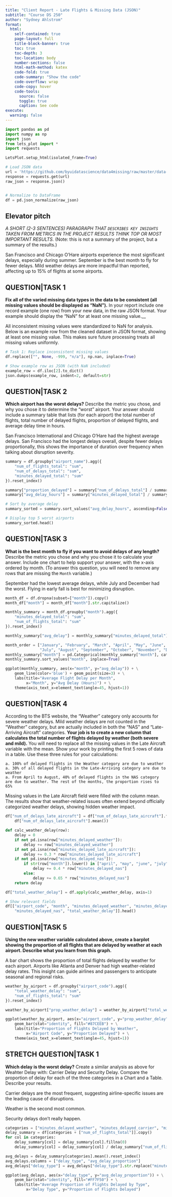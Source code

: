 ```yaml
---
title: "Client Report - Late Flights & Missing Data (JSON)"
subtitle: "Course DS 250"
author: "Sydney Ahlstrom"
format:
  html:
    self-contained: true
    page-layout: full
    title-block-banner: true
    toc: true
    toc-depth: 3
    toc-location: body
    number-sections: false
    html-math-method: katex
    code-fold: true
    code-summary: "Show the code"
    code-overflow: wrap
    code-copy: hover
    code-tools:
      source: false
      toggle: true
      caption: See code
execute:
  warning: false
---
```


```python
import pandas as pd
import numpy as np
import json
from lets_plot import *
import requests

LetsPlot.setup_html(isolated_frame=True)

# Load JSON data
url = 'https://github.com/byuidatascience/data4missing/raw/master/data-raw/flights_missing/flights_missing.json'
response = requests.get(url)
raw_json = response.json()


# Normalize to DataFrame
df = pd.json_normalize(raw_json)
```

## Elevator pitch
_A SHORT (2-3 SENTENCES) PARAGRAPH THAT `DESCRIBES KEY INSIGHTS` TAKEN FROM METRICS IN THE PROJECT RESULTS THINK TOP OR MOST IMPORTANT RESULTS._ (Note: this is not a summary of the project, but a summary of the results.)

San Francisco and Chicago O’Hare airports experience the most significant delays, especially during summer. September is the best month to fly for fewer delays. Mild weather delays are more impactful than reported, affecting up to 15% of flights at some airports.

## QUESTION|TASK 1

__Fix all of the varied missing data types in the data to be consistent (all missing values should be displayed as “NaN”).__ In your report include one record example (one row) from your new data, in the raw JSON format. Your example should display the "NaN" for at least one missing value.__  

All inconsistent missing values were standardized to NaN for analysis. Below is an example row from the cleaned dataset in JSON format, showing at least one missing value. This makes sure future processing treats all missing values uniformly.

```python
# Task 1: Replace inconsistent missing values
df.replace(["", None, -999, "n/a"], np.nan, inplace=True)

# Show example row as JSON (with NaN included)
example_row = df.iloc[2].to_dict()
json.dumps(example_row, indent=2, default=str)
```

## QUESTION|TASK 2

__Which airport has the worst delays?__ Describe the metric you chose, and why you chose it to determine the “worst” airport. Your answer should include a summary table that lists (for each airport) the total number of flights, total number of delayed flights, proportion of delayed flights, and average delay time in hours.   

San Francisco International and Chicago O’Hare had the highest average delays. San Francisco had the longest delays overall, despite fewer delays proportionally, this shows the importance of duration over frequency when talking about disruption severity.

```python
summary = df.groupby("airport_name").agg({
    "num_of_flights_total": "sum",
    "num_of_delays_total": "sum",
    "minutes_delayed_total": "sum"
}).reset_index()

summary["proportion_delayed"] = summary["num_of_delays_total"] / summary["num_of_flights_total"]
summary["avg_delay_hours"] = summary["minutes_delayed_total"] / summary["num_of_flights_total"] / 60

# Sort by average delay
summary_sorted = summary.sort_values("avg_delay_hours", ascending=False).reset_index(drop=True)

# Display top 5 worst airports
summary_sorted.head()
```

## QUESTION|TASK 3

__What is the best month to fly if you want to avoid delays of any length?__ Describe the metric you chose and why you chose it to calculate your answer. Include one chart to help support your answer, with the x-axis ordered by month. (To answer this question, you will need to remove any rows that are missing the `Month` variable.)  

September had the lowest average delays, while July and December had the worst. Flying in early fall is best for minimizing disruption.

```python
month_df = df.dropna(subset=["month"]).copy()
month_df["month"] = month_df["month"].str.capitalize()

monthly_summary = month_df.groupby("month").agg({
    "minutes_delayed_total": "sum",
    "num_of_flights_total": "sum"
}).reset_index()

monthly_summary["avg_delay"] = monthly_summary["minutes_delayed_total"] / monthly_summary["num_of_flights_total"] / 60

month_order = ["January", "February", "March", "April", "May", "June",
               "July", "August", "September", "October", "November", "December"]
monthly_summary["month"] = pd.Categorical(monthly_summary["month"], categories=month_order, ordered=True)
monthly_summary.sort_values("month", inplace=True)

ggplot(monthly_summary, aes(x="month", y="avg_delay")) + \
    geom_line(color='blue') + geom_point(size=3) + \
    labs(title="Average Flight Delay per Month",
         x="Month", y="Avg Delay (Hours)") + \
    theme(axis_text_x=element_text(angle=45, hjust=1))
```

## QUESTION|TASK 4

According to the BTS website, the “Weather” category only accounts for severe weather delays. Mild weather delays are not counted in the “Weather” category, but are actually included in both the “NAS” and “Late-Arriving Aircraft” categories. __Your job is to create a new column that calculates the total number of flights delayed by weather (both severe and mild).__ You will need to replace all the missing values in the Late Aircraft variable with the mean. Show your work by printing the first 5 rows of data in a table. Use these three rules for your calculations:  

    a. 100% of delayed flights in the Weather category are due to weather  
    a. 30% of all delayed flights in the Late-Arriving category are due to weather  
    a. From April to August, 40% of delayed flights in the NAS category are due to weather. The rest of the months, the proportion rises to 65%    

Missing values in the Late Aircraft field were filled with the column mean. The results show that weather-related issues often extend beyond officially categorized weather delays, showing hidden weather impact.

```python
df["num_of_delays_late_aircraft"] = df["num_of_delays_late_aircraft"].fillna(
    df["num_of_delays_late_aircraft"].mean())

def calc_weather_delay(row):
    delay = 0
    if not pd.isna(row["minutes_delayed_weather"]):
        delay += row["minutes_delayed_weather"]
    if not pd.isna(row["minutes_delayed_late_aircraft"]):
        delay += 0.3 * row["minutes_delayed_late_aircraft"]
    if not pd.isna(row["minutes_delayed_nas"]):
        if str(row["month"]).lower() in ["april", "may", "june", "july", "august"]:
            delay += 0.4 * row["minutes_delayed_nas"]
        else:
            delay += 0.65 * row["minutes_delayed_nas"]
    return delay

df["total_weather_delay"] = df.apply(calc_weather_delay, axis=1)

# Show relevant fields
df[["airport_code", "month", "minutes_delayed_weather", "minutes_delayed_late_aircraft", 
    "minutes_delayed_nas", "total_weather_delay"]].head()
```

## QUESTION|TASK 5

__Using the new weather variable calculated above, create a barplot showing the proportion of all flights that are delayed by weather at each airport. Describe what you learn from this graph.__  

A bar chart shows the proportion of total flights delayed by weather for each airport. Airports like Atlanta and Denver had high weather-related delay rates. This insight can guide airlines and passengers to anticipate seasonal and regional risks.

```python
weather_by_airport = df.groupby("airport_code").agg({
    "total_weather_delay": "sum",
    "num_of_flights_total": "sum"
}).reset_index()

weather_by_airport["prop_weather_delay"] = weather_by_airport["total_weather_delay"] / weather_by_airport["num_of_flights_total"]

ggplot(weather_by_airport, aes(x="airport_code", y="prop_weather_delay")) + \
    geom_bar(stat="identity", fill="#87CEEB") + \
    labs(title="Proportion of Flights Delayed by Weather",
         x="Airport Code", y="Proportion Delayed") + \
    theme(axis_text_x=element_text(angle=45, hjust=1))
```

## STRETCH QUESTION|TASK 1

__Which delay is the worst delay?__ Create a similar analysis as above for Weahter Delay with: Carrier Delay and Security Delay. Compare the proportion of delay for each of the three categories in a Chart and a Table. Describe your results.

Carrier delays are the most frequent, suggesting airline-specific issues are the leading cause of disruptions.

Weather is the second most common.

Security delays don't really happen.

```python
categories = ["minutes_delayed_weather", "minutes_delayed_carrier", "minutes_delayed_security"]
delay_summary = df[categories + ["num_of_flights_total"]].copy()
for col in categories:
    delay_summary[col] = delay_summary[col].fillna(0)
    delay_summary[col] = delay_summary[col] / delay_summary["num_of_flights_total"]

avg_delays = delay_summary[categories].mean().reset_index()
avg_delays.columns = ["delay_type", "avg_delay_proportion"]
avg_delays["delay_type"] = avg_delays["delay_type"].str.replace("minutes_delayed_", "").str.capitalize()

ggplot(avg_delays, aes(x="delay_type", y="avg_delay_proportion")) + \
    geom_bar(stat="identity", fill="#FF7F50") + \
    labs(title="Average Proportion of Flights Delayed by Type",
         x="Delay Type", y="Proportion of Flights Delayed")
```
